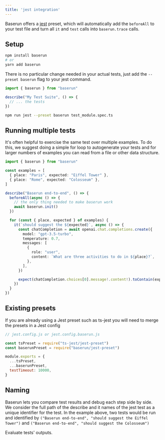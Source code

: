 ```yaml
---
title: 'jest integration'
---
```


Baserun offers a [jest](https://jestjs.io/docs) preset, which will automatically add the `beforeAll` to your
test file and turn all `it` and `test` calls into `baserun.trace` calls.

## Setup

```bash
npm install baserun
# or
yarn add baserun
```

There is no particular change needed in your actual tests, just add the `--preset baserun` flag to your jest command.

```typescript test_module.spec.ts
import { baserun } from "baserun"

describe("My Test Suite", () => {
  // ... the tests
})
```

```bash
npm run jest --preset baserun test_module.spec.ts
```

## Running multiple tests

It's often helpful to exercise the same test over multiple examples. To do this, we suggest doing a simple for loop to autogenerate your tests and for larger numbers of examples you can read from a file or other data structure.

```typescript my-test.test.ts
import { baserun } from "baserun"

const examples = [
  { place: "Paris", expected: "Eiffel Tower" },
  { place: "Rome", expected: "Colosseum" },
]

describe("Baserun end-to-end", () => {
  beforeAll(async () => {
    // the only thing needed to make baserun work
    await baserun.init()
  })

  for (const { place, expected } of examples) {
    it(`should suggest the ${expected}`, async () => {
      const chatCompletion = await openai.chat.completions.create({
        model: "gpt-3.5-turbo",
        temperature: 0.7,
        messages: [
          {
            role: "user",
            content: `What are three activities to do in ${place}?`,
          },
        ],
      })

      expect(chatCompletion.choices[0].message!.content!).toContain(expected)
    })
  }
})
```

## Existing presets

If you are already using a Jest preset such as ts-jest you will need to merge the presets in a Jest config

```js
// jest.config.js or jest.config.baserun.js

const tsPreset = require("ts-jest/jest-preset")
const baserunPreset = require("baserun/jest-preset")

module.exports = {
  ...tsPreset,
  ...baserunPreset,
  testTimeout: 10000,
}
```

## Naming

Baserun lets you compare test results and debug each step side by side. We consider the full path of the describe and it names of the jest test as a unique identifier for the test. In the example above, two tests would be run and identified by `("Baserun end-to-end", "should suggest the Eiffel Tower")` and `("Baserun end-to-end", "should suggest the Colosseum")`

<CardGroup cols={2}>
  <Card
    title="Automatic evaluations"
    icon="scale-balanced"
    href="/evaluation/Automatic-evaluation"
  >
    Evaluate tests' outputs.
  </Card>
</CardGroup>
